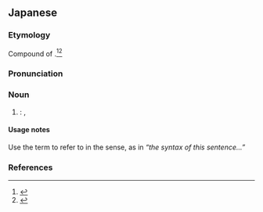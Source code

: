 ==Japanese==
{{ja-kanjitab|とう|じ|ろん|yomi=o}}

===Etymology===
Compound of {{compound|lang=ja|sort=とうじろん|統辞|tr1=tōji|t1=syntax|pos1=less common on its own than synonym {{m|ja|構文}} ''kōbun''|論|tr2=ron|t2=theory}}.<ref name="DJR">{{R:Daijirin}}</ref><ref name="DJS">{{R:Daijisen}}</ref>

===Pronunciation===
{{ja-pron|yomi=goon|とうじろん|acc=3|acc_ref=DJR}}

===Noun===
{{ja-noun|とうじろん}}

# {{lb|ja|linguistics|sort=とうじろん}} {{synof|lang=ja|統語論|tr=tōgoron}}: {{l|en|syntax}} {{qualifier|as a field of study}}, {{l|en|syntactics}}

====Usage notes====
Use the term {{m|ja|構文|tr=kōbun}} to refer to {{m|en|syntax}} in the {{m|en|grammatical}} {{m|en|structure}} sense, as in ''“the syntax of this sentence...”''

===References===
<references/>

{{cln|ja|words suffixed with 論|sort=とうじろん}}